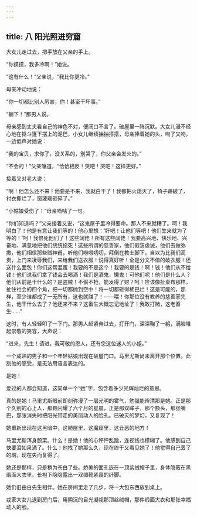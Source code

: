 ```yaml
---
---
---
```

title: 八 阳光照进穷窟
---




大女儿走过去，把手放在父亲的手上。

“你摸摸，我多冷啊！”她说。

“这有什么！”父亲说，“我比你更冷。”

母亲冲动地说：

“你一切都比别人厉害，你！甚至干坏事。”

“躺下！”那男人说。

母亲感到丈夫看自己的神色不对，便闭口不言了。破屋里一阵沉默。大女儿漫不经心地在抠斗篷下摆上的泥巴，小女儿继续抽抽搭搭，母亲捧着她的头，吻了又吻，一边低声对她说：

“我的宝贝，求你了，没关系的，别哭了，你父亲会发火的。”

“不会的！”父亲嚷道，“恰恰相反！哭吧！哭吧！这样更好。”

接着又对老大说：

“啊！他怎么还不来！他要是不来，我就白干了！我都把火熄灭了，椅子踢破了，衬衣撕烂了，窗玻璃砸碎了。”

“小姑娘受伤了！”母亲嘀咕了一句。

“你们知道吗？”父亲接着又说，“这鬼屋子里冷得要命。那人不来就糟了。呵！我明白了！他是有意让我们等的！他心里想：‘好吧！让他们等吧！他们生来就为了等的！’呵！我恨死他们了！这些阔佬！所有这些阔佬！我要高兴地、快乐地、兴奋地、满意地把他们统统掐死！这些所谓的慈善家，他们假装虔诚，他们去做弥撒，他们相信那些贼神甫，听他们唠唠叨叨，拜倒在教士脚下，自以为比我们高贵，上门来凌辱我们，来给我们送衣服！说得真好听！全是分文不值的破衣服！还送什么面包！你们这帮混蛋！我要的不是这个！我要的是钱！啊！钱！他们从不给钱！他们说我们拿了钱会去喝酒！我们是酒鬼，懒鬼！可他们呢！他们是什么人？他们从前是干什么的？是盗贼！不偷不抢，能发得了财？呵！应该像扯桌布那样，扯住社会的四个角，把一切都抛到空中！将一切都砸得稀巴烂！这是可能的，那样，至少谁都成了一无所有，这也就赚了！——喂！你那位没有教养的慈善家先生，他干什么去了？他还来不来？这畜生大概忘记地址了！我敢打赌，这老畜生……”

这时，有人轻轻叩了一下门。那男人赶紧奔过去，打开门，深深鞠了一躬，满脸堆起崇敬的笑容，大声说：

“进来，先生！请进，我可敬的恩人，还有您这位迷人的小姐。”

一个成熟的男子和一个年轻姑娘出现在破屋门口。马里尤斯尚未离开那个位置。此刻他的感受，是无法用语言表达的。

是她！

爱过的人都会知道，这简单一个“她”字，包含着多少光辉灿烂的意思。

真的是她！马里尤斯眼前即刻弥漫了一层光明的雾气，勉强能辨清那是她。正是那个久别的心上人，那颗闪耀了六个月的星晨，正是那双眸子，那个额头，那张嘴巴，那张消失时把阳光带走的美丽动人的脸孔。已破灭的梦幻，又复现了！

她重新出现在这黑暗中，这陋屋里，这魔窟里，这丑恶的地方！

马里尤斯浑身颤栗。什么！是她！他的心怦怦乱跳，连视线也模糊了。他感到自己快要泪如泉涌了。什么！他找了她那么久，现在终于又看见她了！他觉得自己丢了的魂，现在失而复得了。

她还是那样，只是稍为苍白了些。娇美的面孔嵌在一顶紫绒帽子里，身体隐蔽在黑缎面大衣里。长袍下隐隐露出一双绸靴紧裹的纤脚。

她仍旧由白先生相伴。她在房间里走了几步，将一大包东西放到桌上。

戎家大女儿退到房门后，用阴沉的目光凝视那顶丝绒帽，那件缎面大衣和那张幸福动人的脸。